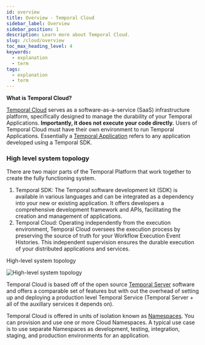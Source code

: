 ```yaml
---
id: overview
title: Overview - Temporal Cloud
sidebar_label: Overview
sidebar_position: 1
description: Learn more about Temporal Cloud.
slug: /cloud/overview
toc_max_heading_level: 4
keywords:
  - explanation
  - term
tags:
  - explanation
  - term
---
```


**What is Temporal Cloud?**

[Temporal Cloud](https://temporal.io/cloud) serves as a software-as-a-service (SaaS) infrastructure platform, specifically designed to manage the durability of your Temporal Applications.
**Importantly, it does not execute your code directly.** Users of Temporal Cloud must have their own environment to run Temporal Applications.
Essentially a [Temporal Application](/encyclopedia/temporal-sdks) refers to any application developed using a Temporal SDK.

### High level system topology

There are two major parts of the Temporal Platform that work together to create the fully functioning system.

1. Temporal SDK: The Temporal software development kit (SDK) is available in various languages and can be integrated as a dependency into your new or existing application.
   It offers developers a comprehensive development framework and APIs, facilitating the creation and management of applications.
2. Temporal Cloud: Operating independently from the execution environment, Temporal Cloud oversees the execution process by preserving the source of truth for your Workflow Execution Event Histories.
   This independent supervision ensures the durable execution of your distributed applications and services.

<div class="tdiw">
  <div class="tditw">
    <p class="tdit">High-level system topology</p>
  </div>
  <div class="tdiiw" height="761">
    <img class="img_ev3q" src="/diagrams/high-level-system-topology.svg" alt="High-level system topology" />
  </div>
</div>

Temporal Cloud is based off of the open source [Temporal Server](/clusters#temporal-server) software and offers a comparable set of features but with out the overhead of setting up and deploying a production level Temporal Service (Temporal Server + all of the auxillary services it depends on).

Temporal Cloud is offered in units of isolation known as [Namespaces](/namespaces).
You can provision and use one or more Cloud Namespaces.
A typical use case is to use separate Namespaces as development, testing, integration, staging, and production environments for an application.
